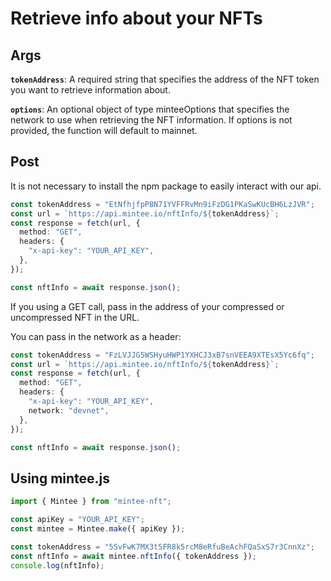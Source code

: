 # Retrieve info about your NFTs

## Args

**`tokenAddress`**:
A required string that specifies the address of the NFT token you want to retrieve information about.

**`options`**: An optional object of type minteeOptions that specifies the network to use when retrieving the NFT information. If options is not provided, the function will default to mainnet.

## Post

It is not necessary to install the npm package to easily interact with our api.

```typescript {6} copy
const tokenAddress = "EtNfhjfpP8N71YVFFRvMn9iFzDG1PKaSwKUcBH6LzJVR";
const url = `https://api.mintee.io/nftInfo/${tokenAddress}`;
const response = fetch(url, {
  method: "GET",
  headers: {
    "x-api-key": "YOUR_API_KEY",
  },
});

const nftInfo = await response.json();
```

If you using a GET call, pass in the address of your compressed or uncompressed NFT in the URL.

You can pass in the network as a header:

```typescript {7} copy
const tokenAddress = "FzLVJJG5WSHyuHWP1YXHCJ3xB7snVEEA9XTEsX5Yc6fq";
const url = `https://api.mintee.io/nftInfo/${tokenAddress}`;
const response = fetch(url, {
  method: "GET",
  headers: {
    "x-api-key": "YOUR_API_KEY",
    network: "devnet",
  },
});

const nftInfo = await response.json();
```

## Using mintee.js

```typescript filename="typescript" {4} copy
import { Mintee } from "mintee-nft";

const apiKey = "YOUR_API_KEY";
const mintee = Mintee.make({ apiKey });

const tokenAddress = "5SvFwK7MX3t5FR8k5rcM8eRfuBeAchFQaSxS7r3CnnXz";
const nftInfo = await mintee.nftInfo({ tokenAddress });
console.log(nftInfo);
```
